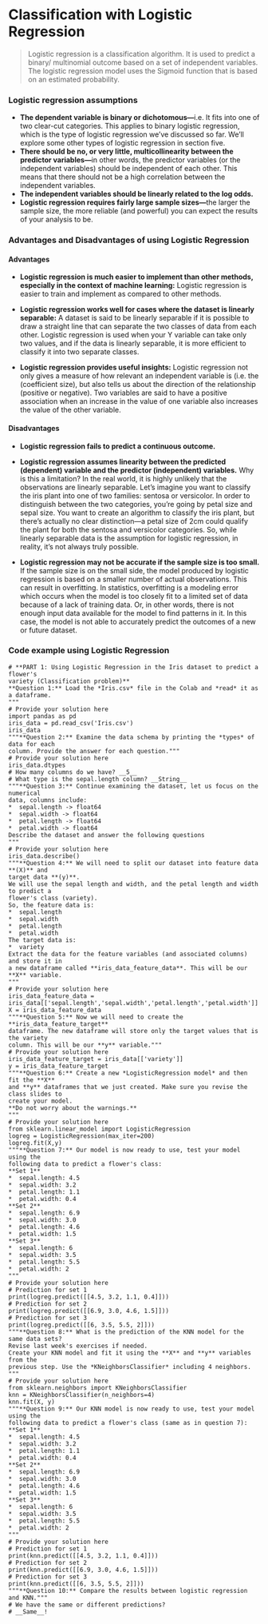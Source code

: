 # Classification with Logistic Regression



>Logistic regression is a classification algorithm. It is used to predict a binary/ multinomial outcome based on a set of independent variables. The logistic regression model uses the Sigmoid function that is based on an estimated probability. 

### Logistic regression assumptions

- **The dependent variable is binary or dichotomous—**i.e. It fits into one of two clear-cut categories. This applies to binary logistic regression, which is the type of logistic regression we’ve discussed so far. We’ll explore some other types of logistic regression in section five.  
- **There should be no, or very little, multicollinearity between the predictor variables—**in other words, the predictor variables (or the independent variables) should be independent of each other. This means that there should not be a high correlation between the independent variables.  
- **The independent variables should be linearly related to the log odds.**  
- **Logistic regression requires fairly large sample sizes—**the larger the sample size, the more reliable (and powerful) you can expect the results of your analysis to be.

### Advantages and Disadvantages of using Logistic Regression 
#### Advantages 

- **Logistic regression is much easier to implement than other methods, especially in the context of machine learning:**  Logistic regression is easier to train and implement as compared to other methods.  

- **Logistic regression works well for cases where the dataset is linearly separable:** A dataset is said to be linearly separable if it is possible to draw a straight line that can separate the two classes of data from each other. Logistic regression is used when your Y variable can take only two values, and  if the data is linearly separable, it is more efficient to classify it into two separate classes.  

- **Logistic regression provides useful insights:** Logistic regression not only gives a measure of how relevant an independent variable is (i.e. the (coefficient size), but also tells us about the direction of the relationship (positive or negative). Two variables are said to have a positive association when an increase in the value of one variable also increases the value of the other variable.  


#### Disadvantages 

- **Logistic regression fails to predict a continuous outcome.**  

- **Logistic regression assumes linearity between the predicted (dependent) variable and the predictor (independent) variables.** Why is this a limitation? In the real world, it is highly unlikely that the observations are linearly separable. Let’s imagine you want to classify the iris plant into one of two families: sentosa or versicolor. In order to distinguish between the two categories, you’re going by petal size and sepal size. You want to create an algorithm to classify the iris plant, but there’s actually no clear distinction—a petal size of 2cm could qualify the plant for both the sentosa and versicolor categories. So, while linearly separable data is the assumption for logistic regression, in reality, it’s not always truly possible.  

- **Logistic regression may not be accurate if the sample size is too small.** If the sample size is on the small side, the model produced by logistic regression is based on a smaller number of actual observations. This can result in overfitting. In statistics, overfitting is a  modeling error which occurs when the model is too closely fit to a limited set of data because of a lack of training data. Or, in other words, there is not enough input data available for the model to find patterns in it. In this case, the model is not able to accurately predict the outcomes of a new or future dataset.  

### Code example using Logistic Regression 

```
# **PART 1: Using Logistic Regression in the Iris dataset to predict a flower's 
variety (Classification problem)**
**Question 1:** Load the *Iris.csv* file in the Colab and *read* it as a dataframe.
"""
# Provide your solution here
import pandas as pd
iris_data = pd.read_csv('Iris.csv')
iris_data
"""**Question 2:** Examine the data schema by printing the *types* of data for each
column. Provide the answer for each question."""
# Provide your solution here
iris_data.dtypes
# How many columns do we have? __5__
# What type is the sepal.length column? __String__
"""**Question 3:** Continue examining the dataset, let us focus on the numerical 
data, columns include:
*  sepal.length -> float64
*  sepal.width -> float64
*  petal.length -> float64
*  petal.width -> float64
Describe the dataset and answer the following questions
"""
# Provide your solution here
iris_data.describe()
"""**Question 4:** We will need to split our dataset into feature data **(X)** and 
target data **(y)**.
We will use the sepal length and width, and the petal length and width to predict a
flower's class (variety).
So, the feature data is:
*  sepal.length
*  sepal.width
*  petal.length
*  petal.width
The target data is:
*  variety
Extract the data for the feature variables (and associated columns) and store it in
a new dataframe called **iris_data_feature_data**. This will be our **X** variable.
"""
# Provide your solution here
iris_data_feature_data = 
iris_data[['sepal.length','sepal.width','petal.length','petal.width']]
X = iris_data_feature_data
"""**Question 5:** Now we will need to create the **iris_data_feature_target** 
dataframe. The new dataframe will store only the target values that is the variety 
column. This will be our **y** variable."""
# Provide your solution here
iris_data_feature_target = iris_data[['variety']]
y = iris_data_feature_target
"""**Question 6:** Create a new *LogisticRegression model* and then fit the **X** 
and **y** dataframes that we just created. Make sure you revise the class slides to
create your model.
**Do not worry about the warnings.**
"""
# Provide your solution here
from sklearn.linear_model import LogisticRegression
logreg = LogisticRegression(max_iter=200)
logreg.fit(X,y)
"""**Question 7:** Our model is now ready to use, test your model using the 
following data to predict a flower's class:
**Set 1**
*  sepal.length: 4.5
*  sepal.width: 3.2
*  petal.length: 1.1
*  petal.width: 0.4
**Set 2**
*  sepal.length: 6.9
*  sepal.width: 3.0
*  petal.length: 4.6
*  petal.width: 1.5
**Set 3**
*  sepal.length: 6
*  sepal.width: 3.5
*  petal.length: 5.5
*  petal.width: 2
"""
# Provide your solution here
# Prediction for set 1
print(logreg.predict([[4.5, 3.2, 1.1, 0.4]]))
# Prediction for set 2
print(logreg.predict([[6.9, 3.0, 4.6, 1.5]]))
# Prediction for set 3
print(logreg.predict([[6, 3.5, 5.5, 2]]))
"""**Question 8:** What is the prediction of the KNN model for the same data sets? 
Revise last week's exercises if needed.
Create your KNN model and fit it using the **X** and **y** variables from the 
previous step. Use the *KNeighborsClassifier* including 4 neighbors.
"""
# Provide your solution here
from sklearn.neighbors import KNeighborsClassifier
knn = KNeighborsClassifier(n_neighbors=4)
knn.fit(X, y)
"""**Question 9:** Our KNN model is now ready to use, test your model using the 
following data to predict a flower's class (same as in question 7):
**Set 1**
*  sepal.length: 4.5
*  sepal.width: 3.2
*  petal.length: 1.1
*  petal.width: 0.4
**Set 2**
*  sepal.length: 6.9
*  sepal.width: 3.0
*  petal.length: 4.6
*  petal.width: 1.5
**Set 3**
*  sepal.length: 6
*  sepal.width: 3.5
*  petal.length: 5.5
*  petal.width: 2
"""
# Provide your solution here
# Prediction for set 1
print(knn.predict([[4.5, 3.2, 1.1, 0.4]]))
# Prediction for set 2
print(knn.predict([[6.9, 3.0, 4.6, 1.5]]))
# Prediction for set 3
print(knn.predict([[6, 3.5, 5.5, 2]]))
"""**Question 10:** Compare the results between logistic regression and KNN."""
# We have the same or different predictions?
# __Same__!
```
